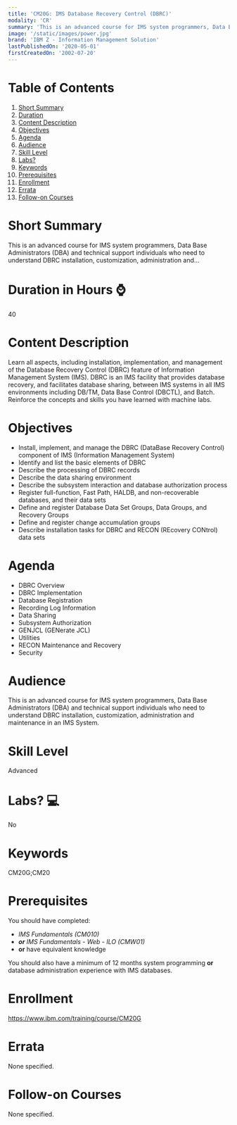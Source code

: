 ```yaml
---
title: 'CM20G: IMS Database Recovery Control (DBRC)'
modality: 'CR'
summary: 'This is an advanced course for IMS system programmers, Data Base Administrators (DBA) and technical support individuals who need to understand DBRC installation, customization, administration and...'
image: '/static/images/power.jpg'
brand: 'IBM Z - Information Management Solution'
lastPublishedOn: '2020-05-01'
firstCreatedOn: '2002-07-20'
---
```

# Table of Contents
1.  [Short Summary](#short-summary)
2.  [Duration](#duration-in-hours-)
3.  [Content Description](#content-description)
4.  [Objectives](#objectives)
5.  [Agenda](#agenda)
6.  [Audience](#audience)
7.  [Skill Level](#skill-level)
8.  [Labs?](#labs-)
9.  [Keywords](#keywords)
10. [Prerequisites](#prerequisites)
11. [Enrollment](#enrollment)
12. [Errata](#errata)
13. [Follow-on Courses](#follow-on-courses)

# Short Summary
This is an advanced course for IMS system programmers, Data Base Administrators (DBA) and technical support individuals who need to understand DBRC installation, customization, administration and...

# Duration in Hours ⌚
40

# Content Description
<p>Learn all aspects, including installation, implementation, and management of the Database Recovery Control (DBRC) feature of Information Management System (IMS). DBRC is an IMS facility that provides database recovery, and facilitates database sharing, between IMS systems in all IMS environments including DB/TM, Data Base Control (DBCTL), and Batch. Reinforce the concepts and skills you have learned with machine labs.</p>

# Objectives
<ul>
	<li>Install, implement, and manage the DBRC (DataBase Recovery Control) component of IMS (Information Management System)</li>
	<li>Identify and list the basic elements of DBRC</li>
	<li>Describe the processing of DBRC records</li>
	<li>Describe the data sharing environment</li>
	<li>Describe the subsystem interaction and database authorization process</li>
	<li>Register full-function, Fast Path, HALDB, and non-recoverable databases, and their data sets</li>
	<li>Define and register Database Data Set Groups, Data Groups, and Recovery Groups</li>
	<li>Define and register change accumulation groups</li>
	<li>Describe installation tasks for DBRC and RECON (REcovery CONtrol) data sets</li>
</ul>

# Agenda
<ul><li>DBRC Overview</li><li>DBRC Implementation</li><li>Database Registration</li><li>Recording Log Information</li><li>Data Sharing</li><li>Subsystem Authorization</li><li>GENJCL (GENerate JCL)</li><li>Utilities</li><li>RECON Maintenance and Recovery</li><li>Security</li></ul>

# Audience
<p>This is an advanced course for IMS system programmers, Data Base Administrators (DBA) and technical support individuals who need to understand DBRC installation, customization, administration and maintenance in an IMS System.</p>

# Skill Level
Advanced

# Labs? 💻
No

# Keywords
CM20G;CM20

# Prerequisites
<p>You should have completed:</p>

<ul>
	<li><em>IMS Fundamentals (CM010)</em></li>
	<li><em><strong>or</strong> IMS Fundamentals - Web - ILO (CMW01)</em></li>
	<li><strong>or</strong> have equivalent knowledge</li>
</ul>

<p>You should also have a minimum of 12 months system programming <strong>or</strong> database administration experience with IMS databases.</p>

# Enrollment
https://www.ibm.com/training/course/CM20G

# Errata
None specified.

# Follow-on Courses
None specified.


